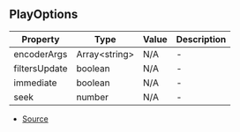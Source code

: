 ## PlayOptions


| Property | Type | Value | Description |
| ----------- | ----------- | ----------- | ----------- |
| encoderArgs | Array\<string> | N/A | - |
| filtersUpdate | boolean | N/A | - |
| immediate | boolean | N/A | - |
| seek | number | N/A | - |


- [Source](https://github.com/Androz2091/discord-player/blob/e435396/packages/discord-player/src/types/types.ts#L395)